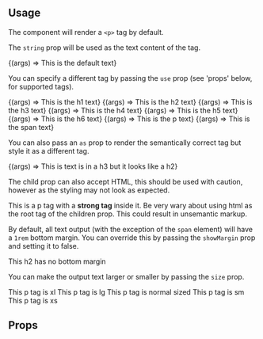 
<Meta
  title="atom/Text"
  component={Text}
/>

<Title type="ALPHA">Text</Title>

<Description of={Text} />


## Usage

The component will render a `<p>` tag by default.

The `string` prop will be used as the text content of the tag.

<Canvas withSource="open">
  <Story
    name="Default">
    {(args) => <Text {...args}>This is the default text</Text>}
  </Story>
</Canvas>

You can specify a different tag by passing the `use` prop (see 'props' below, for supported tags).

<Canvas withSource="open">
  <Story
    name="H1"
    args={{
      use: "h1"
    }}>
    {(args) => <Text {...args}>This is the h1 text</Text>}
  </Story>
   <Story
    name="H2"
    args={{
      use: "h2",
    }}>
    {(args) => <Text {...args}>This is the h2 text</Text>}
  </Story>
    <Story
      name="H3"
      args={{
        use: "h3",
      }}>
      {(args) => <Text {...args}>This is the h3 text</Text>}
    </Story>
    <Story
      name="H4"
      args={{
        use: "h4"
      }}>
      {(args) => <Text {...args}>This is the h4 text</Text>}
    </Story>
    <Story
      name="H5"
      args={{
        use: "h5"
      }}>
      {(args) => <Text {...args}>This is the h5 text</Text>}
    </Story>
    <Story
      name="H6"
      args={{
        use: "h6"
      }}>
      {(args) => <Text {...args}>This is the h6 text</Text>}
    </Story>
    <Story
      name="P"
      args={{
        use: "p"
      }}>
      {(args) => <Text {...args}>This is the p text</Text>}
    </Story>
    <Story
      name="Span"
      args={{
        use: "span"
      }}>
      {(args) => <Text {...args}>This is the span text</Text>}
    </Story>
</Canvas>

You can also pass an `as` prop to render the semantically correct tag but style it as a different tag.

<Canvas withSource="open">
  <Story
    name="H3 as H2"
    args={{
      use: "h3",
      as: "h2"
    }}>
    {(args) => <Text {...args}>This is text is in a h3 but it looks like a h2</Text>}
  </Story>
</Canvas>

The child prop can also accept HTML, this should be used with caution, however as the styling may
not look as expected.

<Canvas withSource="open">
  <Story name="P tag with a strong tag">
    <Text>This is a p tag with a <strong>strong tag</strong> inside it.</Text>
  </Story>
</Canvas>

<Tip type="warning">
  Be very wary about using html as the root tag of the children prop. This could result in unsemantic markup.
</Tip>

By default, all text output (with the exception of the `span` element) will have a `1rem` bottom margin. You can
override this by passing the `showMargin` prop and setting it to false.

<Canvas withSource="open">
  <Story name="h2 with no bottom margin">
    <Text use='h2' showMargin={false}>This h2 has no bottom margin</Text>
  </Story>
</Canvas>

You can make the output text larger or smaller by passing the `size` prop.

<Canvas withSource="open">
  <Story name="xl paragraph">
    <Text size="xl">This p tag is xl</Text>
  </Story>
  <Story name="lg paragraph">
    <Text size="lg">This p tag is lg</Text>
  </Story>
  <Story name="normal paragraph">
    <Text size="normal">This p tag is normal sized</Text>
  </Story>
  <Story name="sm paragraph">
    <Text size="sm">This p tag is sm</Text>
  </Story>
  <Story name="xs paragraph">
    <Text size="xs">This p tag is xs</Text>
  </Story>
</Canvas>

## Props

<ArgsTable of={Text} />
